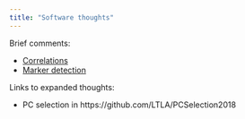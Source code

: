 ```yaml
---
title: "Software thoughts"
---
```


Brief comments:

- [Correlations](software/correlations/corsim.html)
- [Marker detection](software/marker_detection/comments.html)

Links to expanded thoughts:

- PC selection in https://github.com/LTLA/PCSelection2018
